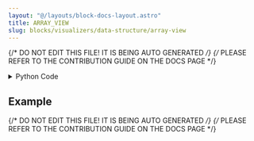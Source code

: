 ```yaml
---
layout: "@/layouts/block-docs-layout.astro"
title: ARRAY_VIEW
slug: blocks/visualizers/data-structure/array-view
---
```


{/* DO NOT EDIT THIS FILE! IT IS BEING AUTO GENERATED */}
{/* PLEASE REFER TO THE CONTRIBUTION GUIDE ON THE DOCS PAGE */}


<PythonDocsDisplay docstring={docstring} />
<details>
<summary>Python Code</summary>

```python
import numpy as np
import plotly.graph_objects as go
from flojoy import DataFrame, Image, Matrix, OrderedPair, Plotly, flojoy

CELL_SIZE = 50
FONT_SIZE = 10
MAX_ALLOWED_SHAPE = 10
l_dot = "$\\ldots$"


def numpy_array_as_table(arr: np.ndarray):
    if arr.size > MAX_ALLOWED_SHAPE:
        converted_type = arr.astype(object)
        new_arr = converted_type[:MAX_ALLOWED_SHAPE]
        new_arr[MAX_ALLOWED_SHAPE - 2] = l_dot
    else:
        new_arr = arr
    return new_arr.reshape(-1, 1)


@flojoy
def ARRAY_VIEW(default: OrderedPair | Matrix | DataFrame | Image) -> Plotly:
    """The ARRAY_VIEW node takes OrderedPair, DataFrame, Matrix, and Image DataContainer objects as input, and visualizes it in array format.

    Parameters
    ------
    default : OrderedPair | DataFrame | Matrix | Image
        the DataContainer to be visualized in array format

    Returns
    -------
    Plotly
        the DataContainer containing the visualization of the input in array format
    """

    if isinstance(default, OrderedPair):
        data = default.y
        cell_values = numpy_array_as_table(data)
    elif isinstance(default, DataFrame):
        data = default.m.to_numpy(dtype=object)
        data = data[:, :-1]
        cell_values = numpy_array_as_table(data)
    elif isinstance(default, Matrix):
        data = default.m
        cell_values = numpy_array_as_table(data)
    else:
        red = default.r
        green = default.g
        blue = default.b

        if default.a is None:
            merge = np.stack((red, green, blue), axis=2)
        else:
            alpha = default.a
            merge = np.stack((red, green, blue, alpha), axis=2)

        merge = merge.reshape(-1, merge.shape[-1])
        cell_values = numpy_array_as_table(merge)

    fig = go.Figure(
        data=[
            go.Table(
                header=dict(line={"width": 0}, values=[]),
                cells=dict(
                    values=cell_values,
                    line={"width": 3},
                    font={"size": FONT_SIZE},
                    height=CELL_SIZE,
                    align="center",
                    format=[".3"],
                ),
            )
        ]
    )
    if default.type == "image" or default.type == "dataframe":
        width = MAX_ALLOWED_SHAPE * CELL_SIZE + 800

    else:
        width = MAX_ALLOWED_SHAPE * CELL_SIZE + 80
    height = width + 80
    fig.layout = go.Layout(
        autosize=False,
        width=width,
        height=height,
        margin=dict(l=0, r=0, t=0, b=0),
        xaxis=dict(visible=False),
        yaxis=dict(visible=False),
        hovermode="closest",
        font=dict(size=FONT_SIZE),
    )

    return Plotly(fig=fig)

```

[Find this Flojoy Block on GitHub](https://github.com/flojoy-ai/blocks/blob/main/blocks/VISUALIZERS/DATA_STRUCTURE/ARRAY_VIEW/ARRAY_VIEW.py)

</details>

## Example


<GetHelpWidget />


<AppDisplay app={app} blockName="ARRAY_VIEW" client:visible />


<Example />

{/* DO NOT EDIT THIS FILE! IT IS BEING AUTO GENERATED */}
{/* PLEASE REFER TO THE CONTRIBUTION GUIDE ON THE DOCS PAGE */}

